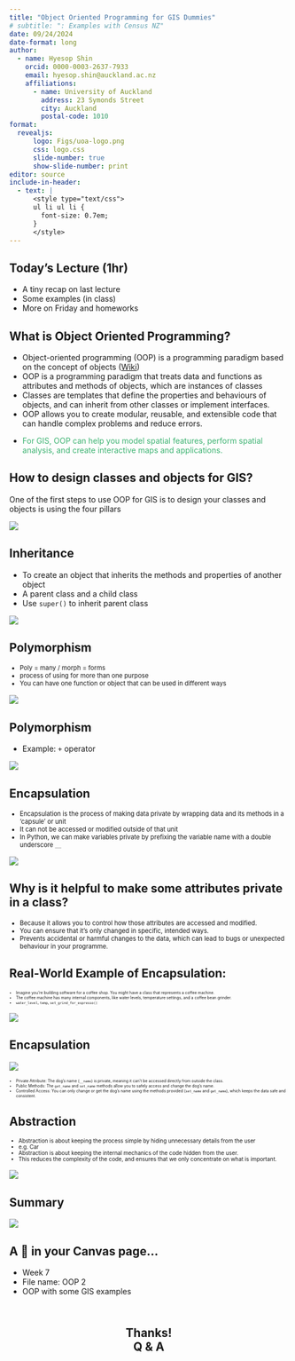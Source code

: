 ```yaml
---
title: "Object Oriented Programming for GIS Dummies"
# subtitle: ": Examples with Census NZ"
date: 09/24/2024
date-format: long
author:
  - name: Hyesop Shin
    orcid: 0000-0003-2637-7933
    email: hyesop.shin@auckland.ac.nz
    affiliations:
      - name: University of Auckland
        address: 23 Symonds Street
        city: Auckland
        postal-code: 1010
format: 
  revealjs:
      logo: Figs/uoa-logo.png
      css: logo.css
      slide-number: true
      show-slide-number: print
editor: source
include-in-header:
  - text: |
      <style type="text/css">
      ul li ul li {
        font-size: 0.7em;
      }
      </style>
---
```



## Today's Lecture (1hr)
* A tiny recap on last lecture
* Some examples (in class)
* More on Friday and homeworks



## What is Object Oriented Programming?
::: {.incremental}

* Object-oriented programming (OOP) is a programming paradigm based on the concept of objects ([Wiki](https://en.wikipedia.org/wiki/Object-oriented_programming))
* OOP is a programming paradigm that treats data and functions as attributes and methods of objects, which are instances of classes
* Classes are templates that define the properties and behaviours of objects, and can inherit from other classes or implement interfaces. 
* OOP allows you to create modular, reusable, and extensible code that can handle complex problems and reduce errors. 
* <p style="color:MediumSeaGreen;">For GIS, OOP can help you model spatial features, perform spatial analysis, and create interactive maps and applications.</p>


:::


## How to design classes and objects for GIS?
One of the first steps to use OOP for GIS is to design your classes and objects is using the four pillars



![](https://miro.medium.com/v2/resize:fit:1400/1*okWMvihm_bOETOFjHJ_NJw.png){fig-align="center"}


## Inheritance
* To create an object that inherits the methods and properties of another object
* A parent class and a child class
* Use `super()` to inherit parent class

![](Figs/inherit.png){fig-align="center"}


## Polymorphism
::: {style="font-size: 80%;"}
* Poly = many / morph = forms
* process of using for more than one purpose
* You can have one function or object that can be used in different ways

:::


![](https://miro.medium.com/v2/resize:fit:720/format:webp/1*N7cKjbtQzpU3jCx_00OYRg.png){fig-align="center"}


## Polymorphism
* Example: `+` operator

![](Figs/polymorphism.png){fig-align="center"}


## Encapsulation
::: {style="font-size: 80%;"}
* Encapsulation is the process of making data private by wrapping data and its methods in a ‘capsule’ or unit
* It can not be accessed or modified outside of that unit
* In Python, we can make variables private by prefixing the variable name with a double underscore `__`

:::



![](Figs/encapsulation.png){fig-align="center"}


## Why is it helpful to make some attributes private in a class?
::: {style="font-size: 80%;"}
* Because it allows you to control how those attributes are accessed and modified. 
* You can ensure that it's only changed in specific, intended ways. 
* Prevents accidental or harmful changes to the data, which can lead to bugs or unexpected behaviour in your programme.
:::


## Real-World Example of Encapsulation:
::: {style="font-size: 50%;"}
* Imagine you’re building software for a coffee shop. You might have a class that represents a coffee machine. 
* The coffee machine has many internal components, like water levels, temperature settings, and a coffee bean grinder.
* `water_level`, `temp`, `set_grind_for_espresso()`
:::

![](https://www.tasteofhome.com/wp-content/uploads/2020/02/Types-of-Coffee-Drinks_1200X1200.jpg){fig-align="center"}

## Encapsulation
![](Figs/encapsulation2.png){fig-align="center"}

::: {style="font-size: 50%;"}
* Private Attribute: The dog's name (`__name`) is private, meaning it can't be accessed directly from outside the class.
* Public Methods: The `get_name` and `set_name` methods allow you to safely access and change the dog's name.
* Controlled Access: You can only change or get the dog's name using the methods provided (`set_name` and `get_name`), which keeps the data safe and consistent.
:::


## Abstraction
::: {style="font-size: 70%;"}
* Abstraction is about keeping the process simple by hiding unnecessary details from the user
* e.g. Car
* Abstraction is about keeping the internal mechanics of the code hidden from the user. 
* This reduces the complexity of the code, and ensures that we only concentrate on what is important.
:::

![](Figs/abstraction.png){fig-align="center"}

<!-- ## Abstraction -->
<!-- * **Key Takeaway**: Abstraction enforces a contract. Every car must have a model, but the specifics are determined by each subclass. -->
<!-- * **Abstract Class (Car)**: Sets a standard that every car subclass must have a car_model method. -->
<!-- * **Purpose of Abstract Class**: Ensures the focus is on WHAT should be implemented, not HOW. -->
<!-- * **Subclasses (Tesla and BMW)**: Implement the car_model method, defining HOW it should work for each specific car. -->


## Summary

![](https://miro.medium.com/v2/resize:fit:720/format:webp/1*pKlZddECirQAm2bZiOrU1A.png)

<!-- https://medium.com/@kalanamalshan98/oop-concepts-mastering-basics-with-real-life-examples-for-easy-understanding-part-1-da5b8fc21036 -->


## A 🎁 in your Canvas page...
* Week 7
* File name: OOP 2
* OOP with some GIS examples



## <br> Thanks! <br> Q & A {style="text-align: center;"}
